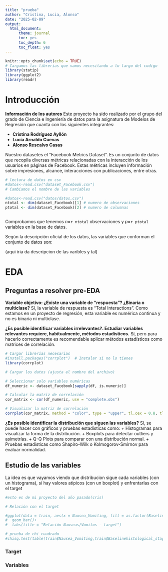 ```yaml
---
title: "prueba"
author: "Cristina, Lucia, Alonso"
date: "2025-02-09"
output: 
  html_document:
      theme: journal
      toc: yes
      toc_depth: 6
      toc_float: yes
---
```


```r
knitr::opts_chunk$set(echo = TRUE)
# Cargamos las librerias que vamos necesitando a lo largo del codigo
library(statip)
library(ggplot2)
library(readr)
```

# Introducción

**Información de los autores**
Este proyecto ha sido realizado por el grupo del grado de Ciencia e Ingeniería de datos para la asignatura de Modelos de Regresión que cuanta con los siguientes integrantes:

+ **Cristina Rodríguez Ayllón**
+ **Lucía Arnaldo Cuevas**
+ **Alonso Rescalvo Casas**

Nuestro datasetes el "Facebook Metrics Dataset". Es un conjunto de datos que recopila diversas métricas relacionadas con la interacción de los usuarios en páginas de Facebook. Estas métricas incluyen información sobre impresiones, alcance, interacciones con publicaciones, entre otras.



```r
# lectura de datos en csv
#datos<-read.csv("dataset_Facebook.csv")
# Cambiamos el nombre de las variables 

#datos<-read.csv("datos/datos.csv")
ntotal <- dim(dataset_Facebook)[1] # numero de observaciones
ptotal <- dim(dataset_Facebook)[2] # numero de columnas



```

Comprobamos que tenemos $n=$```r ntotal``` observaciones y $p=$```r ptotal``` variables en la base de datos.


Según la descripción oficial de los datos, las variables que conforman el conjunto de datos son:

(aqui iria da descripcion de las varibles y tal)


# EDA
## Preguntas a resolver pre-EDA








**Variable objetivo: ¿Existe una variable de “respuesta”? ¿Binaria o multiclase?**
Sí, la variable de respuesta es "Total Interactions". Como estamos en un proyecto de regresión, esta variable es numérica continua y no es binaria ni multiclase.

**¿Es posible identificar variables irrelevantes?. Estudiar variables relevantes requiere, habitualmente, métodos estadísticos.**
Sí, pero para hacerlo correctamente es recomendable aplicar métodos estadísticos como matrices de correlación.

```r
# Cargar librerías necesarias
#install.packages("corrplot")  # Instalar si no lo tienes
library(corrplot)

# Cargar los datos (ajusta el nombre del archivo)

# Seleccionar solo variables numéricas
df_numeric <- dataset_Facebook[sapply(df, is.numeric)]

# Calcular la matriz de correlación
cor_matrix <- cor(df_numeric, use = "complete.obs")

# Visualizar la matriz de correlación
corrplot(cor_matrix, method = "color", type = "upper", tl.cex = 0.8, tl.col = "black")

```


**¿Es posible identificar la distribución que siguen las variables?**
Sí, se puede hacer con gráficos y pruebas estadísticas como:
+ Histogramas para visualizar la forma de la distribución.
+ Boxplots para detectar outliers y asimetrías.
+ Q-Q Plots para comparar con una distribución normal.
+ Pruebas estadísticas como Shapiro-Wilk o Kolmogorov-Smirnov para evaluar normalidad.


## Estudio de las variables
La idea es que vayamos viendo que distribucion sigue cada variables (con un histograma), si hay valores atipicos (con un boxplot) y enfrentarlas con el target

```r
#esto es de mi proyecto del año pasado(cris)

# Relación con el target

#ggplot(data = train, aes(x = Nausea_Vomiting, fill = as.factor(Baselinehistological_staging))) +
#  geom_bar()+
#  labs(title = "Relación Nauseas/Vomitos - target")

# prueba de chi cuadrado
#chisq.test(table(train$Nausea_Vomiting,train$Baselinehistological_staging))
```




### Target


### Variables



